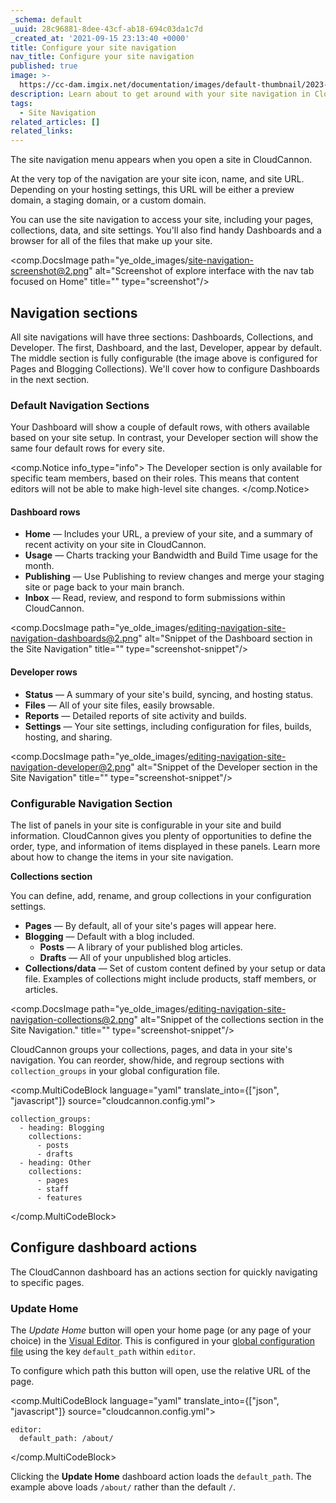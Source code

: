 ```yaml
---
_schema: default
_uuid: 28c96881-8dee-43cf-ab18-694c03da1c7d
_created_at: '2021-09-15 23:13:40 +0000'
title: Configure your site navigation
nav_title: Configure your site navigation
published: true
image: >-
  https://cc-dam.imgix.net/documentation/images/default-thumbnail/2023-Q4/CloudCannon-Documentation-Thumbnail.png
description: Learn about to get around with your site navigation in CloudCannon.
tags:
  - Site Navigation
related_articles: []
related_links:
---
```

The site navigation menu appears when you open a site in CloudCannon.

At the very top of the navigation are your site icon, name, and site URL. Depending on your hosting settings, this URL will be either a preview domain, a staging domain, or a custom domain.

You can use the site navigation to access your site, including your pages, collections, data, and site settings. You'll also find handy Dashboards and a browser for all of the files that make up your site.

<comp.DocsImage path="ye_olde_images/site-navigation-screenshot@2.png" alt="Screenshot of explore interface with the nav tab focused on Home" title="" type="screenshot"/>

## Navigation sections

All site navigations will have three sections: Dashboards, Collections, and Developer. The first, Dashboard, and the last, Developer, appear by default. The middle section is fully configurable (the image above is configured for Pages and Blogging Collections). We'll cover how to configure Dashboards in the next section.

### Default Navigation Sections

Your Dashboard will show a couple of default rows, with others available based on your site setup. In contrast, your Developer section will show the same four default rows for every site.

<comp.Notice info_type="info">
  The Developer section is only available for specific team members, based on their roles. This means that content editors will not be able to make high-level site changes.
</comp.Notice>

#### Dashboard rows

* **Home** — Includes your URL, a preview of your site, and a summary of recent activity on your site in CloudCannon.
* **Usage** — Charts tracking your Bandwidth and Build Time usage for the month.
* **Publishing** — Use Publishing to review changes and merge your staging site or page back to your main branch.
* **Inbox** — Read, review, and respond to form submissions within CloudCannon.

<comp.DocsImage path="ye_olde_images/editing-navigation-site-navigation-dashboards@2.png" alt="Snippet of the Dashboard section in the Site Navigation" title="" type="screenshot-snippet"/>

#### Developer rows

* **Status** — A summary of your site's build, syncing, and hosting status.
* **Files** — All of your site files, easily browsable.
* **Reports** — Detailed reports of site activity and builds.
* **Settings** — Your site settings, including configuration for files, builds, hosting, and sharing.

<comp.DocsImage path="ye_olde_images/editing-navigation-site-navigation-developer@2.png" alt="Snippet of the Developer section in the Site Navigation" title="" type="screenshot-snippet"/>

### Configurable Navigation Section

The list of panels in your site is configurable in your site and build information. CloudCannon gives you plenty of opportunities to define the order, type, and information of items displayed in these panels. Learn more about how to change the items in your site navigation.

**Collections section**

You can define, add, rename, and group collections in your configuration settings.

* **Pages** — By default, all of your site's pages will appear here.
* **Blogging** — Default with a blog included.
  * **Posts** — A library of your published blog articles.
  * **Drafts** — All of your unpublished blog articles.
* **Collections/data** — Set of custom content defined by your setup or data file. Examples of collections might include products, staff members, or articles.

<comp.DocsImage path="ye_olde_images/editing-navigation-site-navigation-collections@2.png" alt="Snippet of the collections section in the Site Navigation." title="" type="screenshot-snippet"/>

CloudCannon groups your collections, pages, and data in your site's navigation. You can reorder, show/hide, and regroup sections with `collection_groups` in your global configuration file.

<comp.MultiCodeBlock language="yaml" translate_into={["json", "javascript"]} source="cloudcannon.config.yml">
```
collection_groups:
  - heading: Blogging
    collections:
      - posts
      - drafts
  - heading: Other
    collections:
      - pages
      - staff
      - features
```
</comp.MultiCodeBlock>

## Configure dashboard actions

The CloudCannon dashboard has an actions section for quickly navigating to specific pages.

### Update Home

The *Update Home* button will open your home page (or any page of your choice) in the [Visual Editor](/documentation/articles/introducing-the-visual-editor). This is configured in your [global configuration file](/documentation/articles/create-a-global-configuration-file/) using the key `default_path` within `editor`.

To configure which path this button will open, use the relative URL of the page.

<comp.MultiCodeBlock language="yaml" translate_into={["json", "javascript"]} source="cloudcannon.config.yml">
```
editor:
  default_path: /about/
```
</comp.MultiCodeBlock>

Clicking the **Update Home** dashboard action loads the `default_path`. The example above loads `/about/` rather than the default `/`.